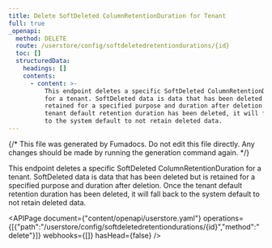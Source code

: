 ```yaml
---
title: Delete SoftDeleted ColumnRetentionDuration for Tenant
full: true
_openapi:
  method: DELETE
  route: /userstore/config/softdeletedretentiondurations/{id}
  toc: []
  structuredData:
    headings: []
    contents:
      - content: >-
          This endpoint deletes a specific SoftDeleted ColumnRetentionDuration
          for a tenant. SoftDeleted data is data that has been deleted but is
          retained for a specified purpose and duration after deletion. Once the
          tenant default retention duration has been deleted, it will fall back
          to the system default to not retain deleted data.
---
```


{/* This file was generated by Fumadocs. Do not edit this file directly. Any changes should be made by running the generation command again. */}

This endpoint deletes a specific SoftDeleted ColumnRetentionDuration for a tenant. SoftDeleted data is data that has been deleted but is retained for a specified purpose and duration after deletion. Once the tenant default retention duration has been deleted, it will fall back to the system default to not retain deleted data.

<APIPage document={"content/openapi/userstore.yaml"} operations={[{"path":"/userstore/config/softdeletedretentiondurations/{id}","method":"delete"}]} webhooks={[]} hasHead={false} />